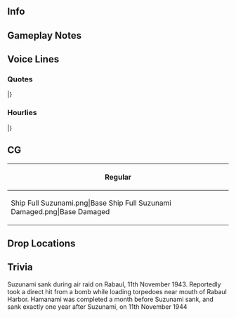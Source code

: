 ==Info==
{{KanmusuInfo|ID=475}}
{{KanmusuInfo|ID=475a}}

==Gameplay Notes==
{{:Suzunami/Equipment Bonuses}}

==Voice Lines==
===Quotes===
{{ShipquoteHeader}}
{{ShipquoteKai
|scenario = Introduction
|origin =お疲れっ！あたし、凉波。夕雲型の十番艦よ！藤波、早波、待たせたわね！提督、スズでいいよ！これからよろしくお願いね！
|translation =Pleasure to meet you! My name is Suzunami. The 10th ship of the Yuugumo-class! Fujinami, Hayanami, I kept you waiting, huh? Admiral, you can just call me Suzu! Let's get along!
}}
{{ShipquoteKai|kai = true
|scenario = Introduction
|origin =お疲れっ。夕雲型の十番艦、凉波、バッチリさ！藤波、早波。うん、元気だな！よし、よし。さっ、提督！ラバウル方面なら、付き合うぜ。置いて行くなよ。
|translation =Pleasure to meet you! The 10th ship of the Yuugumo-class, Suzunami, feeling great! Fujinami, Hayanami. Yes, looking sharp! Good, good. Now then, Admiral, if you're headed to Rabaul, I'm coming too. Don't go without me.
}}
{{ShipquoteKai
|scenario = Library
|origin =夕雲型駆逐艦十番艦、凉波さ！同じ夕雲型の藤波、早波、そして、玉波と、最初の第三二駆逐隊を編成したよ。最新鋭艦隊型駆逐艦として、栄光の二水戦に配属されたんだ！ラバウルね～。あそこはうちらの縄張りだけどさ。危ないね。
|translation =The 10th ship of the Yuugumo-class, Suzunami! I was part of the original 32nd Destroyer Division together with Fujinami, Hayanami, and Tamanami from the same class. We were assigned to the famous DesRon 2 as the latest and greatest fleet destroyers! Rabaul, huh? That was our turf, y'know? But it was a dangerous place.
}}
{{ShipquoteKai
|scenario = Secretary 1
|origin =何？あたし？ラバウル行き？
|translation =What? Me? Bound for Rabaul?
}}
{{ShipquoteKai|kai = true
|scenario = Secretary 1
|origin =凉の出番？じゃ、やるしかないさ！
|translation =My turn? Well, no choice but to go all out y'know!
}}
{{ShipquoteKai
|scenario = Secretary 2
|origin =あそこ、結構危ないよ？海も、空も。
|translation =That place, it's pretty dangerous y'know? Both the sea and the skies.
}}
{{ShipquoteKai|kai = true
|scenario = Secretary 2
|origin =ラバウル？結構危ないよ。海も、空も。
|translation =Rabaul? It's pretty dangerous. Both the sea and the skies.
}}
{{ShipquoteKai
|scenario = Secretary 3
|origin =何、藤？いきなり甘えてくるな～。早も！そんでもう一人！もう一人？提督！あんた、何やってんの？！いきなり甘えなって！ふぁ、油断も隙もない！
|translation =What's up, Fuji? You're fawning over me all of a sudden. Haya as well! And one other person! Another person? Admiral! What are you doing?! Don't go fawning over me all of a sudden! <br>*sigh* Can't let my guard down around you!
}}
{{ShipquoteKai
|scenario = Idle
|origin =ん？どうした、早？お前の大事の姉ちゃんは、藤の字だろう？何か、最近、妙に甘えるね。あ。久しぶりだから？ま～良っか！おっと、提督は、この距離でよろしく。いいじゃん、いいじゃん、しばらくは！距離感、大事！
|translation =Hm? What's up, Haya? Your beloved big sis is Fuji-noji<ref>A fairly outdated honorific, somewhat like ''-chan'' but perhaps more teasing.</ref>, isn't it? I dunno, seems like you're strangely fawning over me recently. Ah, because it's been a while since we last met? Well, if that's all, it's fine! <br>Oh, Admiral, keep that distance. Oh come on, just for now! It's important to give each other space!
}}
{{ShipquoteKai
|scenario = Secretary Married
|origin =提督、どうした？ラバウルで朝食かい？でも、気を付けないと…　湾内で気を抜いちゃだめさ。今は、提督がスズを守ってくれるって？それは…　嬉しいかな。
|translation =Admiral, what's up? Wanna have breakfast in Rabaul? Ah, but if we don't watch out... You can't let your mind wander while you're in the bay. "The Admiral will protect you this time?" That... makes me happy, I guess.
}}
{{ShipquoteKai
|scenario = Wedding
|origin =提督、何さ。スズに何か用？こう見えて、二水戦、結構忙しいんだけど…　え？これって…　本気？あひゃ、まいったな。でも、秒で受け取りますわ！
|translation =Admiral, what's up? Do you have need of me? DesRon 2's pretty busy, however we may look... What? Are you serious? Well, you got me! Oh, but I'll accept it right away!
}}
{{ShipquoteKai
|scenario = Looking At Scores
|origin =情報？待ってて、あたしが…　これでいい？うん！
|translation =Information? Wait a bit, I'll just... Is this alright? OK!
}}
{{ShipquoteKai
|scenario = Joining A Fleet
|origin =三二駆、出るよ！藤、早、遅れるな！さ！抜錨だ！
|translation =DesDiv 32, heading out! Don't fall behind, Fuji, Haya! Alright, anchors aweigh! 
}}
{{ShipquoteKai
|scenario = Equipment 1
|origin =うん、いい装備だ！
|translation =Yes, this is some good equipment!
}}
{{ShipquoteKai|kai = true
|scenario = Equipment 1
|origin =あ、いいね！こういうの、欲しかった！
|translation =Ah, this is good! I wanted something like this!
}}
{{ShipquoteKai
|scenario = Equipment 2
|origin =大事だよね、うん！
|translation =Yes, this is important after all!
}}
{{ShipquoteKai
|scenario = Equipment 3
|origin =まっ、敵機がいなけれや、ご機嫌かな！
|translation =Well, I'm in a good mood as long as there's no enemy planes around!
}}
{{ShipquoteKai
|scenario = Supply
|origin =うん、頂きました！
|translation =Yes, supplies received!
}}
{{ShipquoteKai
|scenario = Docking Minor
|origin =かすり傷だから、直ぐ戻るさ！
|translation =It's just a scratch, I'll be right back!
}}
{{ShipquoteKai
|scenario = Docking Major
|origin =結構やられた…　長ぐかかったら、ごめん。
|translation =I really got done in... Sorry, if I'm away for too long.
}}
{{ShipquoteKai
|scenario = Construction
|origin =新しい子、出来たってさ！
|translation =A new girl's ready y'know!
}}
{{ShipquoteKai
|scenario = Returning From Sortie
|origin =ふぁ、無事に帰ってこれた！良かった、良かった！
|translation =Phew, we came back safely! Good, good!
}}
{{ShipquoteKai
|scenario = Starting A Sortie
|origin =旗艦はこのスズにお任せ！こう見えたって、二水戦だ！むざむざやられるもんか！出撃だ！
|translation =Leave the flagship position to me! I may not look it, but I'm part of DesRon 2! I won't go down without a fight! Sortie!
}}
{{ShipquoteKai
|scenario = Battle Start
|origin =敵だ！やるぞ！夕雲型の力、見せてやる！
|translation =Enemies! Let's do this! I'll show you the strength of the Yuugumo Class!
}}
{{ShipquoteKai
|scenario = Attack
|origin =負けるか！
|translation =As if I'd lose!
}}
{{ShipquoteKai
|scenario = Air Battle/Daytime Spotting/Night Battle Attack
|origin =やらせるかよ！撃って！
|translation =As if I'd get done in! Fire!
}}
{{ShipquoteKai
|scenario = Night Battle
|origin =夜戦だ！能代さん、見てて下さい！スズはやりますよ！
|translation =Night Battle! Noshiro-san, please watch! I'll get it done!
}}
{{ShipquoteKai
|scenario = MVP
|origin =ほ、ほ～、スズが一番働いたって？あはは、いや、まいったな～！どうさ！藤、早、見てたか？
|translation =Ho, hooh, I worked the hardest, did she? Hahaha, well, I dunno what to say! How about that! Did you see that, Fuji? Haya?
}}
{{ShipquoteKai
|scenario = Minor Damage 1
|origin =ぐぁ！
|translation =Gah!
}}
{{ShipquoteKai
|scenario = Minor Damage 2
|origin =食らった、どこ？！
|translation =I'm hit! Where from?!
}}
{{ShipquoteKai
|scenario = Major Damage
|origin =ふぁー！誘爆回避！魚雷投棄だ！急げ！今度は沈みかって！
|translation =Uaah! Suppress secondary explosions! Ditch the torpedoes! Hurry! As if I'll sink this time!
}}
{{ShipquoteKai
|scenario = Sunk
|origin =今度は、十分活躍したから…　ちっとまし、かな…　藤、早、元気でな。こちには…　来るな…　よ。
|translation =This time, I managed to do quite a bit so... it's a little bit better I suppose... Fuji, Haya, stay safe. Don't come... over here... OK?
}}
|}
<references/>
{{clear}}

===Hourlies===
{{ShipquoteHeader|type = hourly}}
{{ShipquoteKai|kai = true
|scenario = 00:00
|origin =そっか。あたし、今日、秘書艦担当だ。つう訳で、提督、そういう事で...　時間？ちょうど、零時って訳！
|translation =I see. Today I'm on duty as the secretary ship. That's to say, Admiral, we should... The time? It's exactly midnight of course!
}}
{{ShipquoteKai|kai = true
|scenario = 01:00
|origin =マルヒトマルマル。うん、提督、書類処理、進んでる？各駆逐隊の分はこっちで全部終わらしといたよ！
|translation =0100. Hm, Admiral, is the paperwork processing continuing smoothly? I just finished with all the destroyer's part of paperwork!
}}
{{ShipquoteKai|kai = true
|scenario = 02:00
|origin =マルフタマルマル。うん。まだまだあんね、書類...うわぁ、重いからね？越権だけど、あたし、回してもらってもいいよ！
|translation =0200. Hm. There's still a lot of paperwork, huh? Whoa, there's a lot left to do. I might be going beyond my authority, but I can help handle some of it!
}}
{{ShipquoteKai|kai = true
|scenario = 03:00
|origin =マルサンマルマル。あっ、二人でやれば早い早い！　ガンガンいけるね。ちょっちだけ、休憩入れようっか！
|translation =0300. Ah, when we both do it it's a lot faster! We're really going flat out. Let's take a very small break, OK?
}}
{{ShipquoteKai|kai = true
|scenario = 04:00
|origin =マルヨンマルマル。うん。提督、お茶。ちょっちだけ濃いめにしといたよ！目が覚めるよね！
|translation =0400. Hm. Admiral, here's some tea. I made the flavour a bit strong on purpose! It'll wake you up!
}}
{{ShipquoteKai|kai = true
|scenario = 05:00
|origin =マルゴーマルマル。うわっ、提督、やば、もうすぐ朝だ！朝風呂入ってきなよ。残り全部、仕上げて送って！
|translation =0500. Wow, Admiral, this is bad, it's almost morning! Come back after you've had your morning bath. I'll take care of the rest!
}}
{{ShipquoteKai|kai = true
|scenario = 06:00
|origin =ん、提督、爽やかじゃん！じゃ、行くよ！マルロクマルマル。艦隊、総員お越し！朝だ！
|translation =Admiral, don't you look refreshed! Well, I'm going then! 0600. Fleet, all hands, wake up! It's morning!
}}
{{ShipquoteKai|kai = true
|scenario = 07:00
|origin =マルナナマルマル。さてさて、朝飯はどうする？ラバウルで朝食と洒落込みますか！対空警戒は厳に！
|translation =0700. Well then, what should we do for breakfast? Why not get dressed up and go for breakfast in Rabaul? While keeping a strict vigilance against air threats of course!
}}
{{ShipquoteKai|kai = true
|scenario = 08:00
|origin =マルハチマルマル。提督、朝飯足りた？そう？良かった！じゃ、残りの麦飯は、菜っ葉、混ぜて握り飯をしておくよ。ちょっと塩濃いめで、海で食うとうまいんだ、これが！
|translation =0800. Admiral, did you have enough for breakfast? Really? That's great! Now then, we'll mix the remaining barley rice with some leafy vegetables to make some rice balls. The strong salty flavour really fits well when you eat it out at sea!
}}
{{ShipquoteKai|kai = true
|scenario = 09:00
|origin =マルキューマルマっ。ほ！藤、早、準備早いな～！結構！じゃ、三二駆、朝の演習と行きましょうか！
|translation =090... Oh! Fuji, Haya, you guys got ready quick! Splendid! Well, let's go for morning exercises with the 32nd DesDiv!
}}
{{ShipquoteKai|kai = true
|scenario = 10:00
|origin =ヒトマルマルマル。まだ、玉のやつが来てないかな～。全員集合って訳じゃないけどさ。ま、追っかけ来るだろう！
|translation =1000. Hmm, Tama<ref>Referring to Tamanami.</reF> still hasn't arrived, huh? Well, it's not like we said everyone had to assemble or anything. Well, guess she'll just catch up to us later!
}}
{{ShipquoteKai|kai = true
|scenario = 11:00
|origin =ヒトヒトマルマル。うん、提督、午前中は軽くこんなもんでいいかな。一旦湾内に戻りますか？そろそろお昼だし。
|translation =1100. Yeah, Admiral, this kind of light exercise is good in the morning, isn't it? Shall we temporarily go back into the bay? It's soon lunchtime after all.
}}
{{ShipquoteKai|kai = true
|scenario = 12:00
|origin =ヒトフタマルマル。さ！お昼お昼！スズ特製のおにぎり、混ぜた菜っ葉がいい味出してるから！そして、これ！ラバウル自家栽培の野菜を使った味噌汁！最高っしょ！
|translation =1200. Well then, lunchtime! Suzu's special onigiri, with vegetable leaves that really bring out the flavor! Oh, and this! Miso soup with vegetables home cultivated in Rabaul! It's the best, right!
}}
{{ShipquoteKai|kai = true
|scenario = 13:00
|origin =ヒトサンマルマル。スズのラバウル湾特製昼食はどうだった？このラバウル自家栽培の貴重な野菜がありがたいよね～。お味噌汁はやかんにあるから、勝手におかわりしていいよ。
|translation =1300. How was my Rabaul Bay Special Lunch? I'm grateful for Rabaul's valuable home grown vegetables! There's more miso soup on the kettle, feel free to help yourself to more. 
}}
{{ShipquoteKai|kai = true
|scenario = 14:00
|origin =ヒトヨンマ...ん？あれは？能代さん！お疲れ様です。はい！二水戦、三二駆、涼波、健在です！もちろん！
|translation =140...Hm? Oh that's? Noshiro-san! Thank you for your hard work. Yes! DesRon 2, 32nd DesDiv, Suzunami, going strong! Of course!
}}
{{ShipquoteKai|kai = true
|scenario = 15:00
|origin =ヒトゴーマルマル。うん、味方の泊地でも、前線では気を抜けないよ。対潜警戒はもちろん、空への警戒は...最重要。
|translation =1500. Yes, even though we're in a friendly anchorage, it doesn't mean we shouldn't be battle ready. Of course you gotta be on guard for submarines, but staying vigilant for air threats is... most important. 
}}
{{ShipquoteKai|kai = true
|scenario = 16:00
|origin =ヒトロクマルマル。浜波？う～ん、ごめん。前はね...会えてないんだ。だから、早く会いたい！な、早、どんな子？
|translation =1600. Hamanami? Hmmm, sorry. I didn't get to meet her before... But that's why I want to meet her soon! Hey, Haya, what kind of girl is she? 
}}
{{ShipquoteKai|kai = true
|scenario = 17:00
|origin =ヒトナナマルマル。うん、日が沈むね。赤くて、綺麗だ。
|translation =1700. Yeah, the sun is setting. It's red and beautiful. 
}}
{{ShipquoteKai|kai = true
|scenario = 18:00
|origin =ヒトハチマルマル。さ、提督！夕食は何が食べたい？ん？
|translation =1800. Well, Admiral. What do you wanna eat for dinner? Hmm?
}}
{{ShipquoteKai|kai = true
|scenario = 19:00
|origin =ヒトキューマルマル。提督、ご希望のスズ特製のラバウルおでんだよ！ラバウルで取れた貴重な野菜。そして、この辺で取った魚の練り物！熱燗できゅうっとやりたいでっしょう！
|translation =1900. Admiral, my special Rabaul Oden you wished for! The precious vegetables from Rabaul, as well as paste made from fish I caught nearby! Bet you want to drink it all at once with some hot sake!
}}
{{ShipquoteKai|kai = true
|scenario = 20:00
|origin =フタマルマル...おっ、誰か来たみたいよ。は～い！誰？君は...浜波？君が浜か！差し入れ？うん、ありがとう！
|translation =200...Oh, looks like someone's here. Yes, who is it? You're... Hamanami? Oh, I see, you're Hama! Refreshments? Oh, thanks!
}}
{{ShipquoteKai|kai = true
|scenario = 21:00
|origin =フタヒトマルマル。まぁまぁ、入って入って！早から聞いてたのとちょっと雰囲気違うけど。いいんじゃん！
|translation =2100. Come in, come in! You're not quite what I expected, based on what Haya told me. But I still like you!
}}
{{ShipquoteKai|kai = true
|scenario = 22:00
|origin =フタフタマルマル。浜の差し入れのおかずも美味しいな！提督のお酒も進んじゃうね！あんま飲んだらダメだよ！
|translation =2200. The refreshments Hama brought sure were tasty! Your sake went down smooth too, Admiral! Don't drink too much, OK?!   
}}
{{ShipquoteKai|kai = true
|scenario = 23:00
|origin =フタサンマルマル。うん。提督、今日もお疲れだったね～。明日も頑張って行こう！うん。休める時に、休んでね
|translation =2300. Yup. Admiral, thanks for the hard work today～. Let's do our best tomorrow as well! Yeah. One should rest when one can.
}}
|}
<references/>
{{clear}}

==CG==
{| class="mw-collapsible mw-collapsed wikitable" style="width: 100%;"
!Regular
|-
|<gallery>
Ship Full Suzunami.png|Base
Ship Full Suzunami Damaged.png|Base Damaged
</gallery>
|}

==Drop Locations==

==Trivia==
Suzunami sank during air raid on Rabaul, 11th November 1943. Reportedly took a direct hit from a bomb while loading torpedoes near mouth of Rabaul Harbor. Hamanami was completed a month before Suzunami sank, and sank exactly one year after Suzunami, on 11th November 1944
{{Shiplist}}